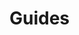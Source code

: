 
# Guides

<div class="grid grid-cols-2 gap-6 mb-4">
	<DocCard
		title="AgGrid Table"
		description="Basic introduction on how to use AgGrid Tables."
		href="/docs/misc/guides/aggrid_table"
	/>
	<DocCard
		title="Table"
		description="Basic introduction on how to the Table component."
		href="/docs/misc/guides/table"
	/>
	<DocCard
		title="Use SQL to build on external APIs using Sequin"
		description="With Sequin, developers can build on top of third-party services like Salesforce or HubSpot using SQL."
		href="/docs/misc/guides/sequin"
	/>
	<DocCard
		title="Build an App that Sends Email with SMTP"
		description="Small tutorial on how to build a Windmill App that uses a SMTP resource to send an email connecting components."
		href="/docs/misc/guides/app_send_email_smtp"
	/>
	<DocCard
		title="Migrate from Airplane to Windmill"
		description="The migration from Airplane to Windmill is made easy by the same developer-first approach that both products adopt."
		href="/docs/misc/guides/airplane"
	/>
</div>
